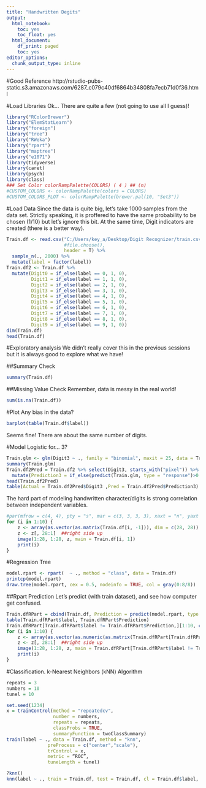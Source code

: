 ---
title: "Handwritten Degits"
output:
  html_notebook:
    toc: yes
    toc_float: yes
  html_document:
    df_print: paged
    toc: yes
editor_options:
  chunk_output_type: inline
---

#Good Reference
http://rstudio-pubs-static.s3.amazonaws.com/6287_c079c40df6864b34808fa7ecb71d0f36.html

#Load Libraries
Ok...
There are quite a few (not going to use all I guess)!

```{r}
library("RColorBrewer")
library("ElemStatLearn")
library("foreign")
library("tree")
library("RWeka")
library("rpart")
library("maptree")
library("e1071")
library(tidyverse)
library(caret)
library(psych)
library(class)
### Set Color colorRampPalette(COLORS) ( 4 ) ## (n)
#CUSTOM_COLORS <- colorRampPalette(colors = COLORS)
#CUSTOM_COLORS_PLOT <- colorRampPalette(brewer.pal(10, "Set3"))
```

#Load Data
Since the data is quite big, let's take 1000 samples from the data set.
Strictly speaking, it is proffered to have the same probability to be chosen (1/10) but let's ignore this bit.
At the same time, Digit indicators are created (there is a better way).

```{r}
Train.df <- read.csv("C:/Users/key_a/Desktop/Digit Recognizer/train.csv",
                     #file.choose(),
                     header = T) %>% 
  sample_n(., 2000) %>% 
  mutate(label = factor(label))
Train.df2 <- Train.df %>%
  mutate(Digit0 = if_else(label == 0, 1, 0),
         Digit1 = if_else(label == 1, 1, 0),
         Digit2 = if_else(label == 2, 1, 0),
         Digit3 = if_else(label == 3, 1, 0),
         Digit4 = if_else(label == 4, 1, 0),
         Digit5 = if_else(label == 5, 1, 0),
         Digit6 = if_else(label == 6, 1, 0),
         Digit7 = if_else(label == 7, 1, 0),
         Digit8 = if_else(label == 8, 1, 0),
         Digit9 = if_else(label == 9, 1, 0))
dim(Train.df)
head(Train.df)
```

#Exploratory analysis
We didn't really cover this in the previous sessions but it is always good to explore what we have!

##Summary Check
```{r echo = T}
summary(Train.df)
```

##Missing Value Check
Remember, data is messy in the real world!

```{r}
sum(is.na(Train.df))
```



#Plot
Any bias in the data?

```{r}
barplot(table(Train.df$label))
```

Seems fine!
There are about the same number of digits.

#Model
Logistic for... 3?

```{r}
Train.glm <- glm(Digit3 ~ ., family = "binomial", maxit = 25, data = Train.df2 %>% select(Digit3, starts_with("pixel")))
summary(Train.glm)
Train.df2Pred = Train.df2 %>% select(Digit3, starts_with("pixel")) %>%
  mutate(Prediction3 = if_else(predict(Train.glm, type = "response")>0.5,1,0))
head(Train.df2Pred)
table(Actual = Train.df2Pred$Digit3 ,Pred = Train.df2Pred$Prediction3)
```

The hard part of modeling handwritten character/digits is strong correlation between independent variables.

```{r}
#par(mfrow = c(4, 4), pty = "s", mar = c(3, 3, 3, 3), xaxt = "n", yaxt = "n")
for (i in 1:10) {
    z <- array(as.vector(as.matrix(Train.df[i, -1])), dim = c(28, 28))
    z <- z[, 28:1]  ##right side up
    image(1:28, 1:28, z, main = Train.df[i, 1])
    print(i)
}
```


#Regression Tree
```{r}
model.rpart <- rpart(  ~ ., method = "class", data = Train.df)
printcp(model.rpart)
draw.tree(model.rpart, cex = 0.5, nodeinfo = TRUE, col = gray(0:8/8))
```

##Rpart Prediction
Let's predict (with train dataset), and see how computer get confused.

```{r}
Train.dfRPart = cbind(Train.df, Prediction = predict(model.rpart, type = 'class'))
table(Train.dfRPart$label, Train.dfRPart$Prediction)
Train.dfRPart[Train.dfRPart$label != Train.dfRPart$Prediction,][1:10, c(1,length(Train.dfRPart))]
for (i in 1:10) {
    z <- array(as.vector(as.numeric(as.matrix(Train.dfRPart[Train.dfRPart$label != Train.dfRPart$Prediction,][i, -1]))), dim = c(28, 28))
    z <- z[, 28:1]  ##right side up
    image(1:28, 1:28, z, main = Train.dfRPart[Train.dfRPart$label != Train.dfRPart$Prediction,][i, 1])
    print(i)
}
```

#Classification. k-Nearest Neighbors (kNN) Algorithm

```{r}
repeats = 3
numbers = 10
tunel = 10

set.seed(1234)
x = trainControl(method = "repeatedcv",
                 number = numbers,
                 repeats = repeats,
                 classProbs = TRUE,
                 summaryFunction = twoClassSummary)
train(label ~ ., data = Train.df, method = "knn",
               preProcess = c("center","scale"),
               trControl = x,
               metric = “ROC”,
               tuneLength = tunel)

?knn()
knn(label ~ ., train = Train.df, test = Train.df, cl = Train.df$label, k = 10)
```

